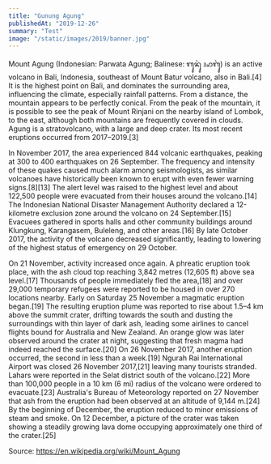 ```yaml
---
title: "Gunung Agung"
publishedAt: "2019-12-26"
summary: "Test"
image: "/static/images/2019/banner.jpg"
---
```


Mount Agung (Indonesian: Parwata Agung; Balinese: ᬕᬸᬦᬸᬂ ᬆᬕᬸᬂ) is an active volcano in Bali, Indonesia, southeast of Mount Batur volcano, also in Bali.[4] It is the highest point on Bali, and dominates the surrounding area, influencing the climate, especially rainfall patterns. From a distance, the mountain appears to be perfectly conical. From the peak of the mountain, it is possible to see the peak of Mount Rinjani on the nearby island of Lombok, to the east, although both mountains are frequently covered in clouds. Agung is a stratovolcano, with a large and deep crater. Its most recent eruptions occurred from 2017–2019.[3]

In November 2017, the area experienced 844 volcanic earthquakes, peaking at 300 to 400 earthquakes on 26 September. The frequency and intensity of these quakes caused much alarm among seismologists, as similar volcanoes have historically been known to erupt with even fewer warning signs.[8][13] The alert level was raised to the highest level and about 122,500 people were evacuated from their houses around the volcano.[14] The Indonesian National Disaster Management Authority declared a 12-kilometre exclusion zone around the volcano on 24 September.[15] Evacuees gathered in sports halls and other community buildings around Klungkung, Karangasem, Buleleng, and other areas.[16] By late October 2017, the activity of the volcano decreased significantly, leading to lowering of the highest status of emergency on 29 October.

On 21 November, activity increased once again. A phreatic eruption took place, with the ash cloud top reaching 3,842 metres (12,605 ft) above sea level.[17] Thousands of people immediately fled the area,[18] and over 29,000 temporary refugees were reported to be housed in over 270 locations nearby. Early on Saturday 25 November a magmatic eruption began.[19] The resulting eruption plume was reported to rise about 1.5–4 km above the summit crater, drifting towards the south and dusting the surroundings with thin layer of dark ash, leading some airlines to cancel flights bound for Australia and New Zealand. An orange glow was later observed around the crater at night, suggesting that fresh magma had indeed reached the surface.[20] On 26 November 2017, another eruption occurred, the second in less than a week.[19] Ngurah Rai International Airport was closed 26 November 2017,[21] leaving many tourists stranded. Lahars were reported in the Selat district south of the volcano.[22] More than 100,000 people in a 10 km (6 mi) radius of the volcano were ordered to evacuate.[23] Australia's Bureau of Meteorology reported on 27 November that ash from the eruption had been observed at an altitude of 9,144 m.[24] By the beginning of December, the eruption reduced to minor emissions of steam and smoke. On 12 December, a picture of the crater was taken showing a steadily growing lava dome occupying approximately one third of the crater.[25]

Source: https://en.wikipedia.org/wiki/Mount_Agung
